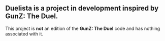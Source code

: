 ## Duelista is a project in development inspired by **GunZ: The Duel**.
This project is **not** an edition of the **GunZ: The Duel** code and has nothing associated with it.